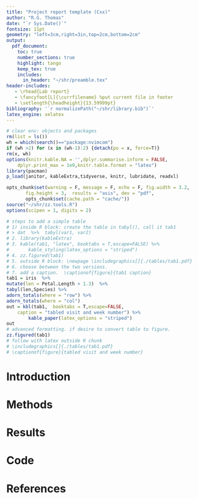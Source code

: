 ```yaml
---
title: "Project report template (Cxx)"
author: "R.G. Thomas"
date: "`r Sys.Date()`"
fontsize: 11pt
geometry: "left=3cm,right=3in,top=2cm,bottom=2cm"
output:
  pdf_document:
    toc: true
    number_sections: true
    highlight: tango
    keep_tex: true 
    includes:
      in_header: "~/shr/preamble.tex"
header-includes:
   - \rhead{Lab report}
   - \fancyfoot[L]{\currfilename} %put current file in footer
   - \setlength{\headheight}{13.59999pt}
bibliography: '`r normalizePath("~/shr/library.bib")`'
latex_engine: xelatex
---
```


<!-- your comment 
\input{notes.tex}
\hspace{4in}
\fbox{
\parbox{3in}{\Large 
Notes: 
\begin{itemize}
\item a \\
\item b  \\
\end{itemize}
}
}
-->

```r
# clear env: objects and packages
rm(list = ls())
wh = which(search()=="package:nvimcom")
if (wh >2) for (x in (wh-1):2) {detach(po = x, force=T)}
rm(x, wh)
options(knitr.kable.NA = '',dplyr.summarise.inform = FALSE, 
	dplyr.print_max = 1e9,knitr.table.format = "latex")
library(pacman)
p_load(janitor, kableExtra,tidyverse, knitr, lubridate, readxl)

opts_chunk$set(warning = F, message = F, echo = F, fig.width = 3.2,
       fig.height = 3,  results = "asis", dev = "pdf",
       opts_chunk$set(cache.path = "cache/"))
source("~/shr/zz.tools.R")
options(scipen = 1, digits = 2)
```

<!-- your comment 
\listoftodos
\lipsum[2]
\todo[inline, color=cyan]{The original todo note withouth changed colours.\newline Here's another line.}
\begin{wrapfigure}{r}[.4\textwidth]{.4\textwidth}%
\textit{\sffamily\normalsize\textcolor{gray!50}{
Tornado plot: x-axis participants IDs y-axis study visits plot mean of cumulative
AEs stratified by pre-covid and post-covid study visits (March 12 is
the date we are using as a cut-point: through March 12 is pre-COVID,
after March 12 is post-COVID) }}% 
\end{wrapfigure}
\lipsum[2]

Sample reference section reference. @Pocock1975a

\begin{marginfigure}
\includegraphics[width=3in]{/Users/zenn/shr/images/sudoku-3d-cube.pdf} \caption{test}\label{fig:unnamed-chunk-8}
\end{marginfigure}

My most common usage of the todonotes package, is to insert an uncustomized
todonotes somewhere in a latex document. An example of this usage is the command
\todo{Make a cake \ldots},
\lipsum[1]
\todo[color=green]{Make a pie \ldots},
\lipsum[1] 
\todo{Make a joke \ldots},
\listoftodos
-->

```r
# steps to add a simple table 
# 1) inside R block: create the table in tabyl(), call it tab1
# > dat  %>%  tabyl(var1, var2)
# 2. library(kableExtra)
# 3. kable(tab1, "latex", booktabs = T,escape=FALSE) %>%
# 		kable_styling(latex_options = "striped")   
# 4. zz.figured(tab1)
# 5. outside R block: \newpage \includegraphics[]{./tables/tab1.pdf}
# 6. choose between the two versions. 
# 7. add a caption.  \captionof{figure}{tab1 caption}
tab1 = iris  %>%  
mutate(len = Petal.Length > 1.3)  %>%  
tabyl(len,Species) %>%  
adorn_totals(where = "row") %>%  
adorn_totals(where = "col")   
out = kbl(tab1,  booktabs = T,escape=FALSE, 
    caption = "tabled visit and week number") %>%
		kable_paper(latex_options = "striped")    
out
# advanced formatting. if desire to convert table to figure.
zz.figured(tab1)
# follow with latex outside R chunk
# \includegraphics[]{./tables/tab1.pdf}
# \captionof{figure}{tabled visit and week number}

```


# Introduction
# Methods

# Results
# Code 

<!-- your comment 
```r
```
-->

# References
